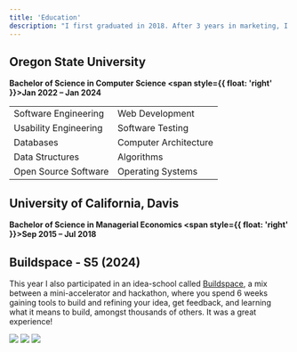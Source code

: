 ```yaml
---
title: 'Education'
description: "I first graduated in 2018. After 3 years in marketing, I decided to start a second bachelor's in Computer Science."
---
```




## Oregon State University  <Icon icon="graduation-cap" size={25} iconType="solid" color="#D73F09"/>

**Bachelor of Science in Computer Science <span style={{ float: 'right' }}>Jan 2022 – Jan 2024</span>**

<Accordion title="Relevant Coursework">

|                          |                       |
| -------------------------| ----------------------|
| Software Engineering     | Web Development       |
| Usability Engineering    | Software Testing      |
| Databases                | Computer Architecture |
| Data Structures          | Algorithms            |
| Open Source Software     | Operating Systems     |





</Accordion>


## University of California, Davis  <Icon icon="graduation-cap" size={25} iconType="solid" color="#FBBF00"/>
**Bachelor of Science in Managerial Economics <span style={{ float: 'right' }}>Sep 2015 – Jul 2018</span>**


## Buildspace -  S5 (2024)

This year I also participated in an idea-school called [Buildspace](https://www.youtube.com/watch?v=2hmBnU1I1Ew), a mix between a mini-accelerator and hackathon, 
where you spend 6 weeks gaining tools to build and refining your idea, get feedback, and learning what it means to build, amongst thousands of others.
It was a great experience!

  <Accordion title="Event Images">
    <img src="/images/bsp1.jpg" />
    <img src="/images/bsp2.jpg" />
    <img src="/images/bsp4.jpg" />
  </Accordion>




